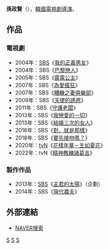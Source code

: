 {{藝人
| 姓名     = 孫政賢
| 類型     = 導演
| 圖片     = 
| 圖片尺寸 = 
| 圖片簡介 = 
| 原名     = 
| 外文名   = 손정현
| 外文     = ko
| 羅馬拼音 = Son Jung Hyun
| 英文名   = 
| 綽號     = 
| 其他藝名 = 
| 國籍     = {{ROK}}
| 民族     = 
| 籍貫     = 
| 出生日期 = 
| 出生地點 = 
| 職業     = [[導演|導演]]
| 語言     = [[韓語|韓語]]
| 教育程度 = 
| 出身地   = 
| 出道作   = 
| 出道日期 = 2004年
| 代表作   = 
| 活躍年代 = 
| 經紀公司 = [[SBS株式會社|SBS]]
}}

'''孫政賢'''（{{lang-ko|'''손정현'''}}），[[韓國|韓國]][[電視劇|電視劇]][[導演|導演]]。

== 作品 ==
=== 電視劇 ===
*2004年：[[SBS_(韓國)|SBS]]《[[我的正義男友|我的正義男友]]》
*2004年：SBS《[[巴黎戀人|巴黎戀人]]》
*2005年：SBS《[[露露公主|露露公主]]》
*2007年：SBS《[[為愛瘋狂|為愛瘋狂]]》
*2007年：SBS《[[糟糠之妻俱樂部|糟糠之妻俱樂部]]》
*2009年：SBS《[[天使的誘惑|天使的誘惑]]》
*2011年：SBS《[[守護老闆|守護老闆]]》
*2013年：SBS《[[我戀愛的一切|我戀愛的一切]]》
*2013年：SBS《[[結婚三次的女人|結婚三次的女人]]》
*2016年：SBS《[[對，就是那樣|對，就是那樣]]》
*2018年：SBS《[[要先接吻嗎？|要先接吻嗎？]]》
*2020年：[[tvN|tvN]]《[[花樣年華－生如夏花|花樣年華－生如夏花]]》
*2022年：tvN《[[精神教練諸葛吉|精神教練諸葛吉]]》

===製作作品 ===
*2013年：[[SBS_(韓國)|SBS]]《[[主君的太陽|主君的太陽]]》（企劃）
*2014年：SBS《[[現代農夫|現代農夫]]》

== 外部連結 ==
*[http://people.search.naver.com/search.naver?where=nexearch&sm=tab_ppn&query=%EC%86%90%EC%A0%95%ED%98%84&os=190974&ie=utf8&key=PeopleService NAVER搜索]{{ko}}

[[Category:韓國導演|S]]
[[Category:韓國電視劇導演|S]]
[[Category:孫姓|S]]
